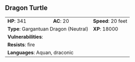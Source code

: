 ## Dragon Turtle {#monster-dragon-turtle}

```{=html}
<table class="table table-striped">
    <tbody>
        <tr>                    
            <td><b>HP</b>: 341</td>
            <td><b>AC</b>: 20</td>
            <td><b>Speed</b>: 20 feet</td>
        </tr>
        <tr>
            <td colspan="2"><b>Type</b>: Gargantuan Dragon (Neutral)</td>
            <td><b>XP</b>: 18000</td>
        </tr>
        <tr>
            <td colspan="3"><b>Vulnerabilities</b>: </td>
        </tr>
        <tr>
            <td colspan="3"><b>Resists</b>: fire</td>
        </tr>
        <tr>
            <td colspan="3"><b>Languages</b>: Aquan, draconic</td>
        </tr>
    </tbody>
</table>
```
